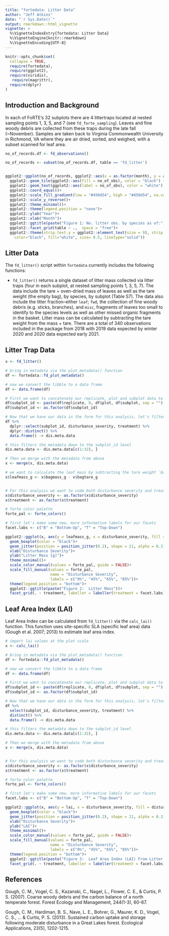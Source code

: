 ```yaml
---
title: "fortedata: Litter Data"
author: "Jeff Atkins"
date: "`r Sys.Date()`"
output: rmarkdown::html_vignette
vignette: >
  %\VignetteIndexEntry{fortedata: Litter Data}
  %\VignetteEngine{knitr::rmarkdown}
  %\VignetteEncoding{UTF-8}
---
```


```r
knitr::opts_chunk$set(
  collapse = TRUE,
  require(fortedata),
  require(ggplot2),
  require(viridis),
   require(magrittr),
  require(dplyr)
)
```

## Introduction and Background

In each of FoRTE's 32 subplots there are 4 littertraps located at nested sampling points 1, 3, 5, and 7 (see `fd_forte_sampling`). Leaves and fine woody debris are collected from these traps during the late fall (~November). Samples are taken back to Virginia Commonwealth University in Richmond, VA where they are air dried, sorted, and weighed, with a subset scanned for leaf area. 



```r
no_of_records.df <- fd_observations()

no_of_records <- subset(no_of_records.df, table == 'fd_litter')


ggplot2::ggplot(no_of_records, ggplot2::aes(x = as.factor(month), y = as.integer(year), fill= no_of_obs)) +
  ggplot2::geom_tile(ggplot2::aes(fill = no_of_obs), color = "black") +
  ggplot2::geom_text(ggplot2::aes(label = no_of_obs), color = "white") +
  ggplot2::coord_equal()+
  ggplot2::scale_fill_gradient(low = "#450d54", high = "#450d54", na.value = 'white')+
  ggplot2::scale_y_reverse()+
  ggplot2::theme_minimal()+
  ggplot2::theme(legend.position = "none")+
  ggplot2::ylab("Year")+
  ggplot2::xlab("Month")+
  ggplot2::ggtitle(paste("Figure 1: No. litter obs. by species as of:", Sys.Date()))+
  ggplot2::facet_grid(table ~ .,  space = "free")+
  ggplot2::theme(strip.text.y = ggplot2::element_text(size = 9), strip.background = ggplot2::element_rect(
    color="black", fill="white", size= 0.5, linetype="solid"))

```

## Litter Data

The `fd_litter()` script within `fortedata` currently includes the following functions:

* `fd_litter()` returns a single dataset of litter mass collected via litter traps (four in each subplot, at nested sampling points 1, 3, 5, 7). The data include the tare + oven-dried mass of leaves as well as the tare weight (the empty bag), by species, by subplot (Table S7). The data also include the litter fraction--either `leaf`; `fwd`, the collection of fine woody debris (e.g. sticks, branches), and `misc`, fragments of leaves too small to identify to the species levels as well as other missed organic fragments in the basket. Litter mass can be calculated by subtracting the tare weight from the mass + tare. There are a total of 340 observations included in the package from 2018 with 2019 data expected by winter 2020 and 2020 data expected early 2021.


## Litter Trap Data


```r
x <- fd_litter()

# bring in metadata via the plot_metadata() function
df <- fortedata::fd_plot_metadata()

# now we convert the tibble to a data frame
df <- data.frame(df)

# First we want to concatenate our replicate, plot and subplot data to make a subplot_id column 
df$subplot_id <- paste(df$replicate, 0, df$plot, df$subplot, sep = "")
df$subplot_id <- as.factor(df$subplot_id)

# Now that we have our data in the form for this analysis, let's filter our metadata to the subplot level.
df %>%
  dplyr::select(subplot_id, disturbance_severity, treatment) %>%
  dplyr::distinct() %>%
  data.frame() -> dis.meta.data

# this filters the metadata down to the subplot_id level
dis.meta.data <- dis.meta.data[c(1:32), ]

# Then we merge with the metadata from above
x <- merge(x, dis.meta.data)

# we want to calculate the leaf mass by subtracting the tare weight `bagtare_g` from `bagmass_g`
x$leafmass_g <- x$bagmass_g - x$bagtare_g


# For this analysis we want to code both disturbance severity and treatment as factors
x$disturbance_severity <- as.factor(x$disturbance_severity)
x$treatment <- as.factor(x$treatment)

# forte color palette
forte_pal <- forte_colors()

# first let's make some new, more informative labels for our facets
facet.labs <- c("B" = "Bottom-Up", "T" = "Top-Down")

ggplot2::ggplot(x, aes(y = leafmass_g, x = disturbance_severity, fill = disturbance_severity))+
  geom_boxplot(color = "black")+
  geom_jitter(position = position_jitter(0.2), shape = 21, alpha = 0.3)+
  xlab("Disturbance Severity")+
  ylab("Litter Mass [g]")+
  theme_minimal()+
  scale_color_manual(values = forte_pal, guide = FALSE)+
  scale_fill_manual(values = forte_pal,
                    name = "Disturbance Severity",
                    labels = c("0%", "45%", "65%", "85%"))+
  theme(legend.position = "bottom")+
  ggplot2::ggtitle(paste("Figure 2:  Litter Mass"))+
  facet_grid(. ~ treatment, labeller = labeller(treatment = facet.labs)) 
```

## Leaf Area Index (LAI)

Leaf Area Index can be calculated from `fd_litter()` via the `calc_lai()` function. This function uses site-specific SLA (specific leaf area) data (Gough et al. 2007; 2013) to estimate leaf area index.

```r
# import lai values at the plot scale
x <- calc_lai()

# bring in metadata via the plot_metadata() function
df <- fortedata::fd_plot_metadata()

# now we convert the tibble to a data frame
df <- data.frame(df)

# First we want to concatenate our replicate, plot and subplot data to make a subplot_id column 
df$subplot_id <- paste(df$replicate, 0, df$plot, df$subplot, sep = "")
df$subplot_id <- as.factor(df$subplot_id)

# Now that we have our data in the form for this analysis, let's filter our metadata to the subplot level.
df %>%
  select(subplot_id, disturbance_severity, treatment) %>%
  distinct() %>%
  data.frame() -> dis.meta.data

# this filters the metadata down to the subplot_id level
dis.meta.data <- dis.meta.data[c(1:32), ]

# Then we merge with the metadata from above
x <- merge(x, dis.meta.data)


# For this analysis we want to code both disturbance severity and treatment as factors
x$disturbance_severity <- as.factor(x$disturbance_severity)
x$treatment <- as.factor(x$treatment)

# forte color palette
forte_pal <- forte_colors()

# first let's make some new, more informative labels for our facets
facet.labs <- c("B" = "Bottom-Up", "T" = "Top-Down")

ggplot2::ggplot(x, aes(y = lai, x = disturbance_severity, fill = disturbance_severity))+
  geom_boxplot(color = "black")+
  geom_jitter(position = position_jitter(0.2), shape = 21, alpha = 0.3)+
  xlab("Disturbance Severity")+
  ylab("LAI")+
  theme_minimal()+
  scale_color_manual(values = forte_pal, guide = FALSE)+
  scale_fill_manual(values = forte_pal,
                    name = "Disturbance Severity",
                    labels = c("0%", "45%", "65%", "85%"))+
  theme(legend.position = "bottom")+
  ggplot2::ggtitle(paste("Figure 3:  Leaf Area Index (LAI) From Litter Trap Data"))+
  facet_grid(. ~ treatment, labeller = labeller(treatment = facet.labs)) 

```

## References

Gough, C. M., Vogel, C. S., Kazanski, C., Nagel, L., Flower, C. E., & Curtis, P. S. (2007). Coarse woody debris and the carbon balance of a north temperate forest. Forest Ecology and Management, 244(1-3), 60-67.

Gough, C. M., Hardiman, B. S., Nave, L. E., Bohrer, G., Maurer, K. D., Vogel, C. S., ... & Curtis, P. S. (2013). Sustained carbon uptake and storage following moderate disturbance in a Great Lakes forest. Ecological Applications, 23(5), 1202-1215.


